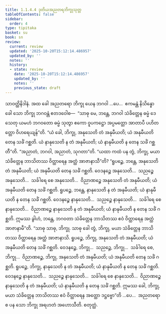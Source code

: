 ```yaml
---
title: 1.1.4.4 ဒုတိယအညတရဘိက္ခုသုတ္တ
tableOfContents: false
sidebar:
  order: 4
type: tipitaka
basket: su
book: sn
review:
  current: review
  updated: '2025-10-20T15:12:14.486957'
  updated_by: ''
  notes: ''
  history:
  - state: review
    date: '2025-10-20T15:12:14.486957'
    updated_by: ''
    notes: ''
    previous_state: draft
---
```



<DynamicBreadcrumb />


<ReviewStatus review={frontmatter.review} showDetails={true} />

<HypothesisAnnotation frontmatter={frontmatter} />

<Division number="36" book="sn" e="ch" v="18" p="285">

<Paragraph number="165" book="sn">
သာဝတ္ထိနိဒါနံ. အထ ခေါ အညတရော ဘိက္ခု ယေန ဘဂဝါ …ပေ…  ဧကမန္တံ နိသိန္နော ခေါ သော ဘိက္ခု ဘဂဝန္တံ ဧတဒဝေါစ—  “သာဓု မေ, ဘန္တေ, ဘဂဝါ သံခိတ္တေန ဓမ္မံ ဒေသေတု ယမဟံ ဘဂဝတော ဓမ္မံ သုတွာ ဧကော ဝူပကဋ္ဌော အပ္ပမတ္တော အာတာပီ ပဟိတတ္တော ဝိဟရေယျန်”တိ. “ယံ ခေါ, ဘိက္ခု, အနုသေတိ တံ အနုမီယတိ; ယံ အနုမီယတိ တေန သင်္ခံ ဂစ္ဆတိ. ယံ နာနုသေတိ န တံ အနုမီယတိ; ယံ နာနုမီယတိ န တေန သင်္ခံ ဂစ္ဆတီ”တိ. “အညာတံ, ဘဂဝါ, အညာတံ, သုဂတာ”တိ.
</Paragraph>

<Paragraph number="166" book="sn">
“ယထာ ကထံ ပန တွံ, ဘိက္ခု, မယာ သံခိတ္တေန ဘာသိတဿ ဝိတ္ထာရေန အတ္ထံ အာဇာနာသီ”တိ? “ရူပဉ္စေ, ဘန္တေ, အနုသေတိ တံ အနုမီယတိ; ယံ အနုမီယတိ တေန သင်္ခံ ဂစ္ဆတိ. ဝေဒနဉ္စေ အနုသေတိ…  သညဉ္စေ အနုသေတိ…  သင်္ခါရေ စေ အနုသေတိ…  ဝိညာဏဉ္စေ အနုသေတိ တံ အနုမီယတိ; ယံ အနုမီယတိ တေန သင်္ခံ ဂစ္ဆတိ. ရူပဉ္စေ, ဘန္တေ, နာနုသေတိ န တံ အနုမီယတိ; ယံ နာနုမီယတိ န တေန သင်္ခံ ဂစ္ဆတိ. ဝေဒနဉ္စေ နာနုသေတိ…  သညဉ္စေ နာနုသေတိ…  သင်္ခါရေ စေ နာနုသေတိ…  ဝိညာဏဉ္စေ နာနုသေတိ န တံ အနုမီယတိ; ယံ နာနုမီယတိ န တေန သင်္ခံ ဂစ္ဆတိ. ဣမဿ ခွါဟံ, ဘန္တေ, ဘဂဝတာ သံခိတ္တေန ဘာသိတဿ ဧဝံ ဝိတ္ထာရေန အတ္ထံ အာဇာနာမီ”တိ.
</Paragraph>

<Paragraph number="167" book="sn">
“သာဓု သာဓု, ဘိက္ခု. သာဓု ခေါ တွံ, ဘိက္ခု, မယာ သံခိတ္တေန ဘာသိတဿ ဝိတ္ထာရေန အတ္ထံ အာဇာနာသိ. ရူပဉ္စေ, ဘိက္ခု, အနုသေတိ တံ အနုမီယတိ; ယံ အနုမီယတိ တေန သင်္ခံ ဂစ္ဆတိ. ဝေဒနဉ္စေ, ဘိက္ခု…  သညဉ္စေ, ဘိက္ခု…  သင်္ခါရေ စေ, ဘိက္ခု…  ဝိညာဏဉ္စေ, ဘိက္ခု, အနုသေတိ တံ အနုမီယတိ; ယံ အနုမီယတိ တေန သင်္ခံ ဂစ္ဆတိ. ရူပဉ္စေ, ဘိက္ခု, နာနုသေတိ န တံ အနုမီယတိ; ယံ နာနုမီယတိ န တေန သင်္ခံ ဂစ္ဆတိ. ဝေဒနဉ္စေ နာနုသေတိ…  သညဉ္စေ နာနုသေတိ…  သင်္ခါရေ စေ နာနုသေတိ…  ဝိညာဏဉ္စေ နာနုသေတိ န တံ အနုမီယတိ; ယံ နာနုမီယတိ န တေန သင်္ခံ ဂစ္ဆတိ. ဣမဿ ခေါ, ဘိက္ခု, မယာ သံခိတ္တေန ဘာသိတဿ ဧဝံ ဝိတ္ထာရေန အတ္ထော ဒဋ္ဌဗ္ဗော”တိ …ပေ…  အညတရော စ ပန သော ဘိက္ခု အရဟတံ အဟောသီတိ.

</Paragraph>
</Division>

<Paragraph number="168" type="center" book="sn">
စတုတ္ထံ.
</Paragraph>